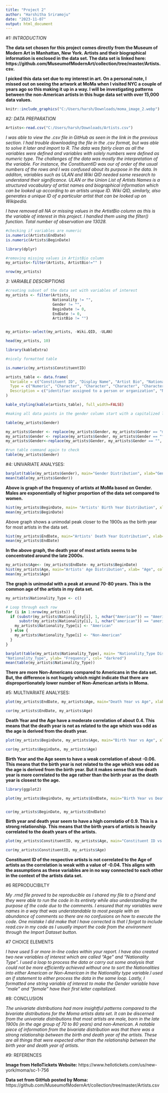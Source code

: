 ---
title: "Project 2"
author: "Harshitha Sriramoju"
date: "2023-11-07"
output: html_document
---

*#1: INTRODUCTION*

**The data set chosen for this project comes directly from the Museum of Modern Art in Manhattan, New York. Artists and their biographical information is enclosed in the data set. The data set is linked here: https://github.com/MuseumofModernArt/collection/tree/master/Artists.csv.**

**I picked this data set due to my interest in art. On a personal note, I missed out on seeing the artwork at MoMa when I visited NYC a couple of years ago so this making it up in a way. I will be investigating patterns between the non-American artists in this huge data set with over 15,000 data values.**

```{r Echo= FALSE}
knitr::include_graphics("C:/Users/harsh/Downloads/moma_image_2.webp")
```

*#2: DATA PREPARATION*

```{r Echo= FALSE}
Artists<-read.csv("C:/Users/harsh/Downloads/Artists.csv")
```


*I was able to view the .csv file in GitHub as seen in the link in the previous section. I had trouble downloading the file in the .csv format, but was able to solve it later and import to R. The data was fairly clean as all the variables were defined and variables with solely numbers were defined as numeric type. The challenges of the data was mostly the interpretation of the variable. For instance, the ConstituentID was our of order of the usual numbers of the rows and I was confused about its purpose in the data. In additon, variables such as ULAN and Wiki QID needed some research to understand their significance. ULAN or the Union List of Artists Names is a structured vocabulary of artist names and biographical information which can be looked up according to an artists unique ID. Wiki QID, similarly, also generates a unique ID of a particular artist that can be looked up on Wikipedia.*

*I have removed all NA or missing values in the ArtistBio column as this is the variable of interest in this project. I handled them using the filter() function. Total number of observation are 13028.*

```{r echo=FALSE}
#checking if variables are numeric
is.numeric(Artists$EndDate)
is.numeric(Artists$BeginDate)
```

```{r message=FALSE, warning=FALSE, echo=FALSE}
library(dplyr)
```

```{r echo=FALSE}
#removing missing values in ArtistBio column
my_artists<-filter(Artists, ArtistBio!="" )

nrow(my_artists)
```


*3: VARIABLE DESCRIPTIONS*

```{r echo=FALSE}

#creating subset of the data set with variables of interest
my_artists <- filter(Artists, 
                     Nationality != "", 
                     Gender != "", 
                     BeginDate != 0, 
                     EndDate != 0, 
                     ArtistBio != "")


my_artists<-select(my_artists, -Wiki.QID, -ULAN)

head(my_artists, 10)

```

```{r include=FALSE}
library(kableExtra)
```


```{r echo=FALSE}
#nicely formatted table

is.numeric(my_artists$ConstituentID)

artists_table <- data.frame(
  Variable = c("Constituent ID", "Display Name", "Artist Bio", "Nationality", "Gender", "Begin Date",   "End Date"),
  Type = c("Numeric", "Character", "Character", "Character", "Character", "Numeric", "Numeric"),
  Description = c("identifier assigned to a person or organization", "Name of the Artist", "Nationality and Life Term","Place of Origin","Male/Female", "Birth Year", "Death Year")
)

kable_styling(kable(artists_table), full_width=FALSE)

```
```{r echo=FALSE}
#making all data points in the gender column start with a capitalized letter to make plotting easier

table(my_artists$Gender)

my_artists$Gender <- replace(my_artists$Gender, my_artists$Gender == "male", "Male")
my_artists$Gender <- replace(my_artists$Gender, my_artists$Gender == "female", "Female")
my_artists$Gender<-replace(my_artists$Gender, my_artists$Gender == "", "Prefer Not to Say")

#run table command again to check
table(my_artists$Gender)
```


#4: UNIVARIATE ANALYSES:

```{r echo=FALSE}

barplot(table(my_artists$Gender), main="Gender Distribution", xlab="Gender", ylab="Frequency", col="#f9c2e9")
mean(table(my_artists$Gender))
```

**Above is graph of the frequency of artists at MoMa based on Gender. Males are exponentially of higher proportion of the data set compared to women.**

```{r echo=FALSE}
hist(my_artists$BeginDate, main= "Artists' Birth Year Distribution", xlab= "Year", col="#bae1ff")
mean(my_artists$BeginDate)

```
Above graph shows a unimodal peak closer to the 1900s as the birth year for most artists in the data set.
```{r echo=FALSE}
hist(my_artists$EndDate, main="Artists' Death Year Distribution", xlab= "Year", col="#baffc9")
mean(my_artists$EndDate)
```
**In the above graph, the death year of most artists seems to be concentrated around the late 2000s.**

```{r echo=FALSE}
my_artists$Age<- (my_artists$EndDate- my_artists$BeginDate)
hist(my_artists$Age, main="Artists' Age Distribution", xlab= "Age", col="#ffdfba")
mean(my_artists$Age)
```

**The graph is unimodal with a peak at around 70-80 years. This is the common age of the artists in my data set.**

```{r echo=FALSE}
my_artists$Nationality_Type <- c()

# Loop through each row
for (i in 1:nrow(my_artists)) {
  if (substr(my_artists$Nationality[i], 1, nchar("American")) == "American" || 
      substr(my_artists$Nationality[i], 1, nchar("american")) == "american") {
    my_artists$Nationality_Type[i] <- "American"
  } else {
    my_artists$Nationality_Type[i] <- "Non-American"
  }
}
```

```{r echo=FALSE}
barplot(table(my_artists$Nationality_Type), main= "Nationality_Type Distribution", xlab= 
"Nationality_Type", ylab= "Frequency", col= "darkred")
mean(table(my_artists$Nationality_Type))
```


**There are more Non-Americans compared to Americans in the data set. But, the difference is not hugely which might indicate that there are disproportionately lower number of Non-American artists in Moma.**



#5: MULTIVARIATE ANALYSES:

```{r echo=FALSE}

plot(my_artists$EndDate, my_artists$Age, main="Death Year vs Age", xlab= "Death Year", ylab="Age (Years)", xlim= c(1825, 2000), col="#bcbad7")

cor(my_artists$EndDate, my_artists$Age)
```

**Death Year and the Age have a moderate correlation of about 0.4. This means that the death year is not as related to the age which was odd as the age is derived from the death year.**

```{r echo=FALSE}
plot(my_artists$BeginDate, my_artists$Age, main="Birth Year vs Age", xlab= "Birth Year", ylab="Age (Years)", xlim= c(1825, 2000), col="maroon")

cor(my_artists$BeginDate, my_artists$Age)

```

**Birth Year and the Age seem to have a weak correlation of about -0.06. This means that the birth year is not related to the age which was odd as the age is derived from the birth year. But it makes sense that the death year is more correlated to the age rather than the birth year as the death year is closest to the age.**

```{r message=FALSE, warning=FALSE}
library(ggplot2)
```

```{r echo=FALSE}
plot(my_artists$BeginDate, my_artists$EndDate, main="Birth Year vs Death Year", xlab= "Birth Year", ylab="Death Year", xlim= c(1825, 2000), ylim= c(1800, 2500), col="orange", pch= 16)


cor(my_artists$BeginDate, my_artists$EndDate)
```
**Birth year and death year seem to have a high correlatio of 0.9. This is a strong relationship. This means that the birth years of artists is heavily correlated to the death years of the artists.**

```{r echo=FALSE}
plot(my_artists$ConstituentID, my_artists$Age, main="Constituent ID vs Age ", xlab= "Constituent ID", ylab="Age (Years)", xlim= c(1825, 2000), col="grey", pch= 16)

cor(my_artists$ConstituentID, my_artists$Age)

```

**Constituent ID of the respective artists is not correlated to the Age of artists as the correlation is weak with a value of -0.04. This aligns with the assumptions as these variables are in no way connected to each other in the context of the artists data set.**

#6 REPRODUCIBILTY

*My .rmd file proved to be reproducible as I shared my file to a friend and they were able to run the code in its entirety while also understanding the purpose of the code due to the comments. I ensured that my variables were names in a way that was understandable to most people with an abundance of comments so there are no confusions on how to execute the code. One mistake I did make that I have corrected is that I forgot to include read.csv in my code as I usually import the code from the environment through the Import Dataset button.*

#7 CHOICE ELEMENTS

*I have used 5 or more in-line codes within your report. I have also created two new variables of interest which are called "Age" and "Nationality Type". I used a loop to process the data or carry out some analysis that could not be more efficiently achieved without one to sort the Nationalities into either American or Non-American in the Nationality type variable.I used an if statement to either process the data in the same loop. Lastly, I formatted one string variable of interest to make the Gender variable have "male" and "female" have their first letter capitalized.*

#8: CONCLUSION

*The univariate distributions had more insightful patterns compared to the bivariate distributions for the Moma artists data set. It can be discerned from the univariate distributions that most artists are male, born in the late 1900s (in the age group of 70 to 80 years) and non-American. A notable piece of information from the bivariate distribution was that there was a strong relationship between the birth and death year of the artists. These are all things that were expected other than the relationship between the birth year and death year of artists.*


#9: REFERENCES

**Image from HelloTickets Website:** https://www.hellotickets.com/us/new-york/moma/sc-1-756

**Data set from GitHub posted by Moma:** https://github.com/MuseumofModernArt/collection/tree/master/Artists.csv